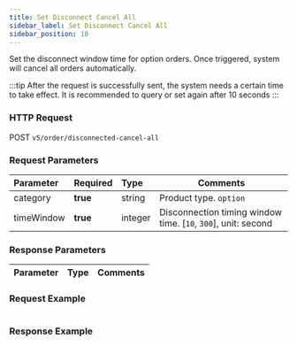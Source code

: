 ```yaml
---
title: Set Disconnect Cancel All
sidebar_label: Set Disconnect Cancel All
sidebar_position: 10
---
```


Set the disconnect window time for option orders. Once triggered, system will cancel all orders automatically.

:::tip
After the request is successfully sent, the system needs a certain time to take effect. It is recommended to query or set again after 10 seconds
:::

### HTTP Request
POST `v5/order/disconnected-cancel-all`

### Request Parameters
| Parameter | Required | Type | Comments|
|:----- |:-------|:-----|------ |
|category |**true** |string |Product type. `option` |
|timeWindow |**true** |integer |Disconnection timing window time. [`10`, `300`], unit: second |

### Response Parameters
| Parameter | Type | Comments|
|:----- |:-----|----- |

### Request Example

<Tabs>
<TabItem value="console" label="Console">

```http
```

</TabItem>
</Tabs>

### Response Example

<Tabs>
<TabItem value="js linear" label="linear">

```javascript

```
</TabItem>
</Tabs>